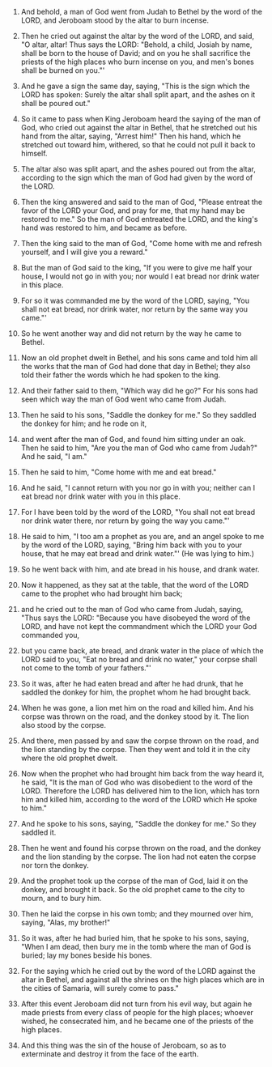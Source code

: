 
1. And behold, a man of God went from Judah to Bethel by the word of the LORD, and Jeroboam stood by the altar to burn incense.

2. Then he cried out against the altar by the word of the LORD, and said, "O altar, altar! Thus says the LORD: "Behold, a child, Josiah by name, shall be born to the house of David; and on you he shall sacrifice the priests of the high places who burn incense on you, and men's bones shall be burned on you."'

3. And he gave a sign the same day, saying, "This is the sign which the LORD has spoken: Surely the altar shall split apart, and the ashes on it shall be poured out."

4. So it came to pass when King Jeroboam heard the saying of the man of God, who cried out against the altar in Bethel, that he stretched out his hand from the altar, saying, "Arrest him!" Then his hand, which he stretched out toward him, withered, so that he could not pull it back to himself.

5. The altar also was split apart, and the ashes poured out from the altar, according to the sign which the man of God had given by the word of the LORD.

6. Then the king answered and said to the man of God, "Please entreat the favor of the LORD your God, and pray for me, that my hand may be restored to me." So the man of God entreated the LORD, and the king's hand was restored to him, and became as before.

7. Then the king said to the man of God, "Come home with me and refresh yourself, and I will give you a reward."

8. But the man of God said to the king, "If you were to give me half your house, I would not go in with you; nor would I eat bread nor drink water in this place.

9. For so it was commanded me by the word of the LORD, saying, "You shall not eat bread, nor drink water, nor return by the same way you came."'

10. So he went another way and did not return by the way he came to Bethel.

11. Now an old prophet dwelt in Bethel, and his sons came and told him all the works that the man of God had done that day in Bethel; they also told their father the words which he had spoken to the king.

12. And their father said to them, "Which way did he go?" For his sons had seen which way the man of God went who came from Judah.

13. Then he said to his sons, "Saddle the donkey for me." So they saddled the donkey for him; and he rode on it,

14. and went after the man of God, and found him sitting under an oak. Then he said to him, "Are you the man of God who came from Judah?" And he said, "I am."

15. Then he said to him, "Come home with me and eat bread."

16. And he said, "I cannot return with you nor go in with you; neither can I eat bread nor drink water with you in this place.

17. For I have been told by the word of the LORD, "You shall not eat bread nor drink water there, nor return by going the way you came."'

18. He said to him, "I too am a prophet as you are, and an angel spoke to me by the word of the LORD, saying, "Bring him back with you to your house, that he may eat bread and drink water."' (He was lying to him.)

19. So he went back with him, and ate bread in his house, and drank water.

20. Now it happened, as they sat at the table, that the word of the LORD came to the prophet who had brought him back;

21. and he cried out to the man of God who came from Judah, saying, "Thus says the LORD: "Because you have disobeyed the word of the LORD, and have not kept the commandment which the LORD your God commanded you,

22. but you came back, ate bread, and drank water in the place of which the LORD said to you, "Eat no bread and drink no water," your corpse shall not come to the tomb of your fathers."'

23. So it was, after he had eaten bread and after he had drunk, that he saddled the donkey for him, the prophet whom he had brought back.

24. When he was gone, a lion met him on the road and killed him. And his corpse was thrown on the road, and the donkey stood by it. The lion also stood by the corpse.

25. And there, men passed by and saw the corpse thrown on the road, and the lion standing by the corpse. Then they went and told it in the city where the old prophet dwelt.

26. Now when the prophet who had brought him back from the way heard it, he said, "It is the man of God who was disobedient to the word of the LORD. Therefore the LORD has delivered him to the lion, which has torn him and killed him, according to the word of the LORD which He spoke to him."

27. And he spoke to his sons, saying, "Saddle the donkey for me." So they saddled it.

28. Then he went and found his corpse thrown on the road, and the donkey and the lion standing by the corpse. The lion had not eaten the corpse nor torn the donkey.

29. And the prophet took up the corpse of the man of God, laid it on the donkey, and brought it back. So the old prophet came to the city to mourn, and to bury him.

30. Then he laid the corpse in his own tomb; and they mourned over him, saying, "Alas, my brother!"

31. So it was, after he had buried him, that he spoke to his sons, saying, "When I am dead, then bury me in the tomb where the man of God is buried; lay my bones beside his bones.

32. For the saying which he cried out by the word of the LORD against the altar in Bethel, and against all the shrines on the high places which are in the cities of Samaria, will surely come to pass."

33. After this event Jeroboam did not turn from his evil way, but again he made priests from every class of people for the high places; whoever wished, he consecrated him, and he became one of the priests of the high places.

34. And this thing was the sin of the house of Jeroboam, so as to exterminate and destroy it from the face of the earth.


